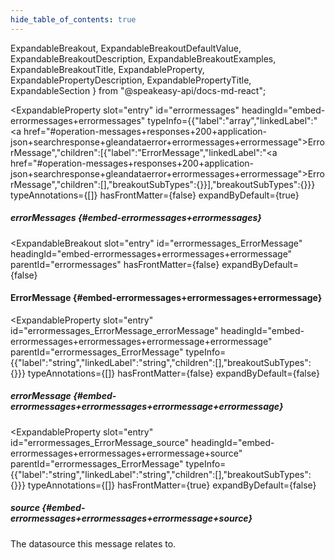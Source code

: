```yaml
---
hide_table_of_contents: true
---
```

  ExpandableBreakout,
  ExpandableBreakoutDefaultValue,
  ExpandableBreakoutDescription,
  ExpandableBreakoutExamples,
  ExpandableBreakoutTitle,
  ExpandableProperty,
  ExpandablePropertyDescription,
  ExpandablePropertyTitle,
  ExpandableSection
} from "@speakeasy-api/docs-md-react";

<ExpandableSection>

<ExpandableProperty
  slot="entry"
  id="errormessages"
  headingId="embed-errormessages+errormessages"
  typeInfo={{"label":"array","linkedLabel":"<a href=\"#operation-messages+responses+200+application-json+searchresponse+gleandataerror+errormessages+errormessage\">ErrorMessage</a>","children":[{"label":"ErrorMessage","linkedLabel":"<a href=\"#operation-messages+responses+200+application-json+searchresponse+gleandataerror+errormessages+errormessage\">ErrorMessage</a>","children":[],"breakoutSubTypes":{}}],"breakoutSubTypes":{}}}
  typeAnnotations={[]}
  hasFrontMatter={false}
  expandByDefault={true}
>

<ExpandablePropertyTitle slot="title">

##### errorMessages \{#embed-errormessages+errormessages\}

</ExpandablePropertyTitle>

</ExpandableProperty>

<ExpandableBreakout
  slot="entry"
  id="errormessages_ErrorMessage"
  headingId="embed-errormessages+errormessages+errormessage"
  parentId="errormessages"
  hasFrontMatter={false}
  expandByDefault={false}
>

<ExpandableBreakoutTitle slot="title">

#### ErrorMessage \{#embed-errormessages+errormessages+errormessage\}

</ExpandableBreakoutTitle>

<ExpandableBreakoutDescription slot="description">

</ExpandableBreakoutDescription>

<ExpandableBreakoutExamples slot="examples">

</ExpandableBreakoutExamples>

<ExpandableBreakoutDefaultValue slot="defaultValue">

</ExpandableBreakoutDefaultValue>

</ExpandableBreakout>

<ExpandableProperty
  slot="entry"
  id="errormessages_ErrorMessage_errorMessage"
  headingId="embed-errormessages+errormessages+errormessage+errormessage"
  parentId="errormessages_ErrorMessage"
  typeInfo={{"label":"string","linkedLabel":"string","children":[],"breakoutSubTypes":{}}}
  typeAnnotations={[]}
  hasFrontMatter={false}
  expandByDefault={false}
>

<ExpandablePropertyTitle slot="title">

##### errorMessage \{#embed-errormessages+errormessages+errormessage+errormessage\}

</ExpandablePropertyTitle>

</ExpandableProperty>

<ExpandableProperty
  slot="entry"
  id="errormessages_ErrorMessage_source"
  headingId="embed-errormessages+errormessages+errormessage+source"
  parentId="errormessages_ErrorMessage"
  typeInfo={{"label":"string","linkedLabel":"string","children":[],"breakoutSubTypes":{}}}
  typeAnnotations={[]}
  hasFrontMatter={true}
  expandByDefault={false}
>

<ExpandablePropertyTitle slot="title">

##### source \{#embed-errormessages+errormessages+errormessage+source\}

</ExpandablePropertyTitle>

<ExpandablePropertyDescription slot="description">

The datasource this message relates to.

</ExpandablePropertyDescription>

</ExpandableProperty>

</ExpandableSection>